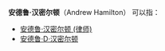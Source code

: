 '''安德鲁·汉密尔顿'''（Andrew Hamilton） 可以指：
* [[安德鲁·汉密尔顿_(律师)|安德鲁·汉密尔顿 (律师)]]
* [[安德鲁·D·汉密尔顿|安德鲁·D·汉密尔顿]] 
{{Disambig|Augustine|Cat=人名译名消歧义}}